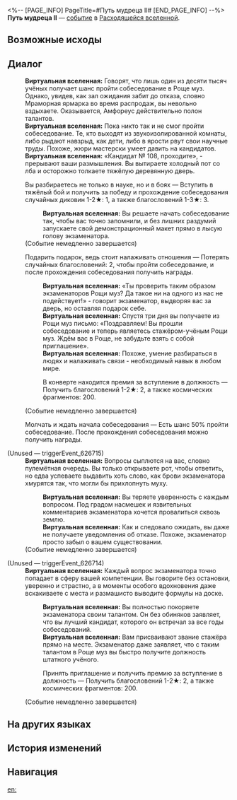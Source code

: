 <%-- [PAGE_INFO]
PageTitle=#Путь мудреца II#
[END_PAGE_INFO] --%>
{{Дополнить}}
{{ВВ Событие Инфобокс
|id                 = 26701-1
|Название           = 
|Изображение        = <!--TBA: SpriteOutput/Rogue/RandomEvent/PicRogueEvent_36.png-->
|Испытание_в_вв     = 
|Испытание_в_рое    = 
|Испытание_в_зиш    = 
|Испытание_в_рв     = Неизвестно
|Испытание_в_облнеп = 
|Требования         = 
|Пред               = 
|След               = 
|Упоминания         = 
|Порядок            = 
|Порядок_рв         = 155
}}
'''Путь мудреца II''' — [[Расходящаяся вселенная/События|событие]] в [[Расходящаяся вселенная|Расходящейся вселенной]].

==Возможные исходы==
{{Возможные исходы
|Выбор_1 = Вы разбираетесь не только в науке, но и в боях
|Результат_1 = Вступить в тяжёлый бой и получить за победу и прохождение собеседования случайных диковин 1-2★: 1, а также благословений 1-3★: 3.

|Выбор_2 = Подарить подарок, ведь стоит налаживать отношения

|Выбор_2_1 = В конверте находится премия за вступление в должность
|Результат_2_1 = Получить благословений 1-2★: 2, а также космических фрагментов: 200.

|Выбор_3 = Молчать и ждать начала собеседования
|Результат_3 = Есть шанс 50% пройти собеседование. После прохождения собеседования можно получить награды.
}}

==Диалог==
{{Диалог Начало}}
:'''Виртуальная вселенная:''' Говорят, что лишь один из десяти тысяч учёных получает шанс пройти собеседование в Роще муз. Однако, увидев, как зал ожидания забит до отказа, словно Мраморная ярмарка во время распродаж, вы невольно вздыхаете. Оказывается, Амфореус действительно полон талантов.
:'''Виртуальная вселенная:''' Пока никто так и не смог пройти собеседование. Те, кто выходят из звукоизолированной комнаты, либо рыдают навзрыд, как дети, либо в ярости рвут свои научные труды. Похоже, жюри мастерски умеет давить на кандидатов.
:'''Виртуальная вселенная:''' «Кандидат №&nbsp;108, проходите», - прерывают ваши размышления. Вы вытираете холодный пот со лба и осторожно толкаете тяжёлую деревянную дверь.
:{{Диалог|Звезда}} Вы разбираетесь не только в науке, но и в боях &mdash; Вступить в тяжёлый бой и получить за победу и прохождение собеседования случайных диковин 1-2★: 1, а также благословений 1-3★: 3.
::'''Виртуальная вселенная:''' Вы решаете начать собеседование так, чтобы вас точно запомнили, и без лишних раздумий запускаете свой демонстрационный макет прямо в лысую голову экзаменатора.
:;(Событие немедленно завершается)
:{{Диалог|Звезда}} Подарить подарок, ведь стоит налаживать отношения &mdash; Потерять случайных благословений: 2, чтобы пройти собеседование, и после прохождения собеседования получить награды.
::'''Виртуальная вселенная:''' «Ты {{MC|ж=решила|м=решил}} проверить таким образом экзаменаторов Рощи муз? Да такое ни на одного из нас не подействует!» - говорит экзаменатор, выдворяя вас за дверь, но оставляя подарок себе.
::'''Виртуальная вселенная:''' Спустя три дня вы получаете из Рощи муз письмо: «Поздравляем! Вы прошли собеседование и теперь являетесь стажёром-учёным Рощи муз. Ждём вас в Роще, не забудьте взять с собой приглашение».
::'''Виртуальная вселенная:''' Похоже, умение разбираться в людях и налаживать связи - необходимый навык в любом мире.
::{{Диалог|Звезда}} В конверте находится премия за вступление в должность &mdash; Получить благословений 1-2★: 2, а также космических фрагментов: 200.
:;(Событие немедленно завершается)
:{{Диалог|Звезда}} Молчать и ждать начала собеседования &mdash; Есть шанс 50% пройти собеседование. После прохождения собеседования можно получить награды.

;(Unused &mdash; triggerEvent_626715)
:'''Виртуальная вселенная:''' Вопросы сыплются на вас, словно пулемётная очередь. Вы только открываете рот, чтобы ответить, но едва успеваете выдавить хоть слово, как брови экзаменатора хмурятся так, что могли бы прихлопнуть муху.
::'''Виртуальная вселенная:''' Вы теряете уверенность с каждым вопросом. Под градом насмешек и язвительных комментариев экзаменатора хочется провалиться сквозь землю.
::'''Виртуальная вселенная:''' Как и следовало ожидать, вы даже не получаете уведомления об отказе. Похоже, экзаменатор просто забыл о вашем существовании.
:;(Событие немедленно завершается)

;(Unused &mdash; triggerEvent_626714)
:'''Виртуальная вселенная:''' Каждый вопрос экзаменатора точно попадает в сферу вашей компетенции. Вы говорите без остановки, уверенно и страстно, а в моменты особого вдохновения даже вскакиваете с места и размашисто выводите формулы на доске.
::'''Виртуальная вселенная:''' Вы полностью покоряете экзаменатора своим талантом. Он без обиняков заявляет, что вы лучший кандидат, которого он встречал за все годы собеседований.
::'''Виртуальная вселенная:''' Вам присваивают звание стажёра прямо на месте. Экзаменатор даже заявляет, что с таким талантом в Роще муз вы быстро получите должность штатного учёного.
::{{Диалог|Звезда}} Принять приглашение и получить премию за вступление в должность &mdash; Получить благословений 1-2★: 2, а также космических фрагментов: 200.
:;(Событие немедленно завершается)
{{Диалог Конец}}

==На других языках==
{{На других языках
|en   = Path of the Sage (II)
|zhs  = 贤人之路（其二）
|zht  = 賢人之路（其二）
|ja   = {{Rubi|賢者|けんじゃ}}の{{Rubi|道|みち}}（その2）
|ko   = 현인의 길 (2)
|es   = El camino del sabio II
|fr   = La voie de la sagesse II
|ru   = Путь мудреца II
|th   = เส้นทางนักปราชญ์ 2
|vi   = Con Đường Hiền Giả 2
|de   = Weg des Weisen (Teil 2)
|id   = Jalan Orang Bijak 2
|pt   = Caminho do Sábio (II)
}}

==История изменений==
{{История изменений|3.5}}

==Навигация==
{{События ВВ Навбокс}}

[[en:]]